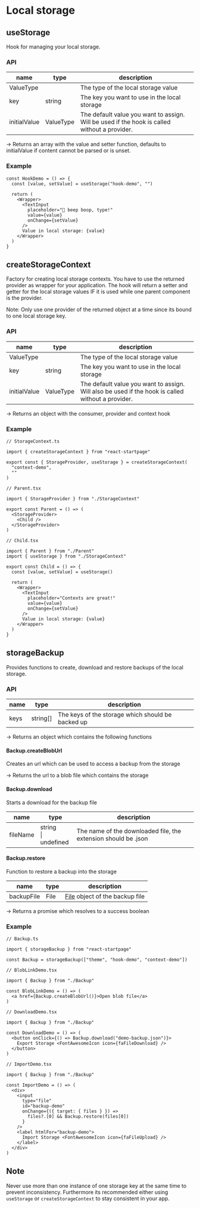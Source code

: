 
# Local storage


## useStorage

Hook for managing your local storage.

### API

|name|type|description|
|--- |--- |---        |
|ValueType|  |The type of the local storage value|
|key|string|The key you want to use in the local storage|
|initialValue|ValueType|The default value you want to assign. Will be used if the hook is called without a provider.|

-> Returns an array with the value and setter function, defaults to initialValue if content cannot be parsed or is unset.

### Example

<HookDemo />

```
const HookDemo = () => {
  const [value, setValue] = useStorage("hook-demo", "")

  return (
    <Wrapper>
      <TextInput
        placeholder="🤖 beep boop, type!"
        value={value}
        onChange={setValue}
      />
      Value in local storage: {value}
    </Wrapper>
  )
}
```

## createStorageContext

Factory for creating local storage contexts.
You have to use the returned provider as wrapper for your application.
The hook will return a setter and getter for the local storage values IF it is used while one parent component is the provider.

Note: Only use one provider of the returned object at a time since its bound to one local storage key.

### API

|name|type|description|
|--- |--- |---        |
|ValueType|  |The type of the local storage value|
|key|string|The key you want to use in the local storage|
|initialValue|ValueType|The default value you want to assign. Will also be used if the hook is called without a provider.|

-> Returns an object with the consumer, provider and context hook

### Example

<Parent />

```
// StorageContext.ts

import { createStorageContext } from "react-startpage"

export const { StorageProvider, useStorage } = createStorageContext(
  "context-demo",
  ""
)
```
```
// Parent.tsx

import { StorageProvider } from "./StorageContext"

export const Parent = () => (
  <StorageProvider>
    <Child />
  </StorageProvider>
)
```
```
// Child.tsx

import { Parent } from "./Parent"
import { useStorage } from "./StorageContext"

export const Child = () => {
  const [value, setValue] = useStorage()

  return (
    <Wrapper>
      <TextInput
        placeholder="Contexts are great!"
        value={value}
        onChange={setValue}
      />
      Value in local storage: {value}
    </Wrapper>
  )
}
```

## storageBackup

Provides functions to create, download and restore backups of the local storage.

### API

|name|type|description|
|--- |--- |---        |
|keys| string[] |The keys of the storage which should be backed up|

-> Returns an object which contains the following functions

#### Backup.createBlobUrl

Creates an url which can be used to access a backup from the storage

-> Returns the url to a blob file which contains the storage

#### Backup.download

Starts a download for the backup file

|name|type|description|
|--- |--- |---        |
|fileName| string<br/>\| undefined |The name of the downloaded file, the extension should be .json|

#### Backup.restore

Function to restore a backup into the storage

|name|type|description|
|--- |--- |---        |
|backupFile| File |[File](https://developer.mozilla.org/en-US/docs/Web/API/File) object of the backup file|

-> Returns a promise which resolves to a success boolean

### Example
```
// Backup.ts

import { storageBackup } from "react-startpage"

const Backup = storageBackup(["theme", "hook-demo", "context-demo"])
```

<BlobLinkDemo />

```
// BlobLinkDemo.tsx

import { Backup } from "./Backup"

const BlobLinkDemo = () => (
  <a href={Backup.createBlobUrl()}>Open blob file</a>
)
```

<DownloadDemo />

```
// DownloadDemo.tsx

import { Backup } from "./Backup"

const DownloadDemo = () => (
  <button onClick={() => Backup.download("demo-backup.json")}>
    Export Storage <FontAwesomeIcon icon={faFileDownload} />
  </button>
)
```

<ImportDemo />

```
// ImportDemo.tsx

import { Backup } from "./Backup"

const ImportDemo = () => (
  <div>
    <input
      type="file"
      id="backup-demo"
      onChange={({ target: { files } }) =>
        files?.[0] && Backup.restore(files[0])
      }
    />
    <label htmlFor="backup-demo">
      Import Storage <FontAwesomeIcon icon={faFileUpload} />
    </label>
  </div>
)
```

## Note

Never use more than one instance of one storage key at the same time to prevent inconsistency.
Furthermore its recommended either using `useStorage` or `createStorageContext` to stay consistent in your app.

